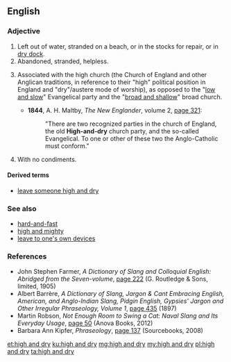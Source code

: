 ==English==

===Adjective===
{{en-adj|head=[[high]] [[and]] [[dry]]|-}}

# Left out of water, stranded on a beach, or in the stocks for repair, or in [[dry dock]].
# Abandoned, stranded, helpless.
# {{context|pejorative|lang=en}} Associated with the high church (the Church of England and other Anglican traditions, in reference to their "high" political position in England and "dry"/austere mode of worship), as opposed to the "[[low and slow]]" Evangelical party and the "[[broad and shallow]]" broad church.
#* '''1844''', A. H. Maltby, ''The New Englander'', volume 2, [http://books.google.com/books?id=0Y4FAAAAQAAJ&pg=PA321&dq=high+and+dry page 321]:
#*: "There are two recognized parties in the church of England, the old '''High-and-dry''' church party, and the so-called Evangelical. To one or other of these two the Anglo-Catholic must conform."
# {{context|US|slang|of a|sandwich|lang=en}} With no condiments.

====Derived terms====
* [[leave someone high and dry]]

===See also===
* [[hard-and-fast]]
* [[high and mighty]]
* [[leave to one's own devices]]

===References===
* John Stephen Farmer, ''A Dictionary of Slang and Colloquial English: Abridged from the Seven-volume'', [http://books.google.com/books?id=VR1AAAAAYAAJ&pg=PA222&dq=%22high+and+dry%22 page 222] (G. Routledge & Sons, limited, 1905)
* Albert Barrère, ''A Dictionary of Slang, Jargon & Cant Embracing English, American, and Anglo-Indian Slang, Pidgin English, Gypsies' Jargon and Other Irregular Phraseology, Volume 1'', [http://books.google.com/books?id=et7WAAAAMAAJ&pg=PA435&dq=%22high+and+dry%22 page 435] (1897)
* Martin Robson, ''Not Enough Room to Swing a Cat: Naval Slang and Its Everyday Usage'', [http://books.google.com/books?id=vwu-AgAAQBAJ&pg=PT50&dq=%22high+and+dry%22 page 50] (Anova Books, 2012)
* Barbara Ann Kipfer, ''Phraseology'', [http://books.google.com/books?id=w2rowi1fm9gC&pg=PA137&dq=%22high+and+dry%22 page 137] (Sourcebooks, 2008)

[[et:high and dry]]
[[ku:high and dry]]
[[mg:high and dry]]
[[my:high and dry]]
[[pl:high and dry]]
[[ta:high and dry]]